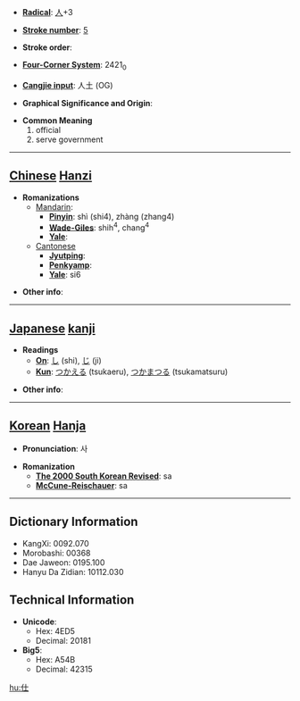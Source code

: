 * '''[[Wiktionary:Chinese radical index| Radical]]''': [[Wiktionary:Chinese radical index 人|人]]+3

* '''[[Wiktionary:Chinese total strokes index|Stroke number]]''': [[Wiktionary:Chinese total strokes index 5|5]]

* '''Stroke order''': 

* '''[[Wiktionary:Chinese four corner index|Four-Corner System]]''': 2421<sub>0</sub>

* '''[[Wiktionary:Chinese Cangjie index|Cangjie input]]''': 人土 (OG)

* '''Graphical Significance and Origin''': 

* '''Common Meaning'''
*#official
*# serve government


----

== [[Chinese]] [[Hanzi]] ==

* '''Romanizations'''
** [[Mandarin]]:
*** '''[[Pinyin]]''': shì (shi4), zhàng (zhang4)
*** '''[[Wade-Giles]]''': shih<sup>4</sup>, chang<sup>4</sup>
*** '''[[Yale]]''': 
**[[Cantonese]]
***'''[[Jyutping]]''':
***'''[[Penkyamp]]''': 
***'''[[Yale]]''': si6

* '''Other info''': 

----

== [[Japanese]] [[kanji]] ==

* '''Readings'''
** '''[[On]]''': [[し]] (shi), [[じ]] (ji)
** '''[[Kun]]''': [[つかえる]] (tsukaeru), [[つかまつる]] (tsukamatsuru)

* '''Other info''':  

----

== [[Korean]] [[Hanja]] ==

* '''Pronunciation''': 사

* '''Romanization'''
** '''[[The 2000 South Korean Revised Romanization|The 2000 South Korean Revised]]''': sa
** '''[[McCune-Reischauer]]''': sa

----

== Dictionary Information ==

* KangXi: 0092.070
* Morobashi: 00368
* Dae Jaweon: 0195.100
* Hanyu Da Zidian: 10112.030

== Technical Information ==

* '''Unicode''':
** Hex: 4ED5
** Decimal: 20181
* '''Big5''':
** Hex: A54B
** Decimal: 42315

[[hu:仕]]